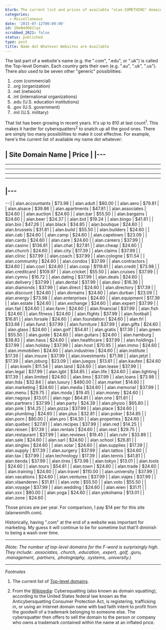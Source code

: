 ```yaml
---
blurb: The current list and prices of available "alan.SOMETHING" domains.
categories:
  - Miscellaneous
date: '2015-07-12T00:00:00'
id: 20eN4dO81lqz
scrubbed_2021: false
status: published
type: post
title: Name dot Whatever Websites are Available
---
```


The last part of a website's name (e.g. the ".com", ".edu", or ".uk") is called the Top-level Domain. Each country gets their own (e.g. ".au", ".uk", ".us"). There also used to be seven other "generic" possibilities:

1. .com (commercial)
2. .org (organization)
3. .net (network)
4. .int (international organizations)
5. .edu (U.S. education institutions)
6. .gov (U.S. government)
7. .mil (U.S. military)

That list has been growing in recent years. It's up to 810 at last count<sup>1</sup>. This makes it harder for cybersquatters<sup>2</sup> to snatch up all the good ones. There are simply too many possibilities to make it cost effective. For example, here's the current list of available my name dot whatever:


| Site Domain Name | Price   |
|---
---
---
---
---
---
|---
---
--:|
| alan.accountants | $73.98  |
| alan.adult       | $80.00  |
| alan.aero        | $79.81  |
| alan.alsace      | $39.86  |
| alan.apartments  | $47.81  |
| alan.associates  | $24.60  |
| alan.auction     | $24.60  |
| alan.bar         | $55.50  |
| alan.bargains    | $24.60  |
| alan.beer        | $24.37  |
| alan.bid         | $19.24  |
| alan.bingo       | $41.81  |
| alan.bio         | $47.26  |
| alan.black       | $34.85  |
| alan.boutique    | $24.60  |
| alan.brussels    | $31.81  |
| alan.build       | $55.50  |
| alan.builders    | $24.60  |
| alan.cab         | $24.60  |
| alan.camp        | $24.60  |
| alan.capetown    | $23.09  |
| alan.cards       | $24.60  |
| alan.care        | $24.60  |
| alan.careers     | $37.99  |
| alan.casino      | $136.81 |
| alan.chat        | $27.81  |
| alan.cheap       | $24.60  |
| alan.church      | $24.60  |
| alan.city        | $17.39  |
| alan.claims      | $37.99  |
| alan.clinic      | $37.99  |
| alan.coach       | $37.99  |
| alan.cologne     | $11.54  |
| alan.community   | $24.60  |
| alan.condos      | $37.99  |
| alan.contractors | $24.60  |
| alan.cool        | $24.60  |
| alan.coop        | $119.81 |
| alan.credit      | $73.98  |
| alan.creditcard  | $109.97 |
| alan.cricket     | $55.50  |
| alan.cruises     | $37.99  |
| alan.cymru       | $16.72  |
| alan.dating      | $37.99  |
| alan.deals       | $24.60  |
| alan.delivery    | $37.99  |
| alan.dental      | $37.99  |
| alan.desi        | $16.36  |
| alan.diamonds    | $37.99  |
| alan.direct      | $24.60  |
| alan.directory   | $17.39  |
| alan.discount    | $24.60  |
| alan.domains     | $24.60  |
| alan.durban      | $23.09  |
| alan.energy      | $73.98  |
| alan.enterprises | $24.60  |
| alan.equipment   | $17.39  |
| alan.estate      | $24.60  |
| alan.exchange    | $24.60  |
| alan.expert      | $37.99  |
| alan.fail        | $24.60  |
| alan.farm        | $24.60  |
| alan.financial   | $37.99  |
| alan.fish        | $24.60  |
| alan.fitness     | $24.60  |
| alan.flights     | $37.99  |
| alan.football    | $16.81  |
| alan.forsale     | $24.60  |
| alan.foundation  | $24.60  |
| alan.frl         | $33.68  |
| alan.fund        | $37.99  |
| alan.furniture   | $37.99  |
| alan.gifts       | $24.60  |
| alan.glass       | $24.60  |
| alan.golf        | $54.81  |
| alan.gratis      | $17.39  |
| alan.green       | $55.50  |
| alan.guide       | $24.60  |
| alan.guitars     | $24.60  |
| alan.hamburg     | $38.83  |
| alan.haus        | $24.60  |
| alan.healthcare  | $37.99  |
| alan.holdings    | $37.99  |
| alan.holiday     | $37.99  |
| alan.host        | $70.95  |
| alan.immo        | $24.60  |
| alan.immobilien  | $24.60  |
| alan.industries  | $24.60  |
| alan.institute   | $17.39  |
| alan.insure      | $37.99  |
| alan.investments | $71.98  |
| alan.jetzt       | $17.39  |
| alan.joburg      | $23.09  |
| alan.juegos      | $13.61  |
| alan.kaufen      | $24.60  |
| alan.koeln       | $11.54  |
| alan.land        | $24.60  |
| alan.lease       | $37.99  |
| alan.legal       | $37.99  |
| alan.lgbt        | $34.85  |
| alan.life        | $24.60  |
| alan.lighting    | $17.39  |
| alan.limited     | $24.60  |
| alan.limo        | $37.99  |
| alan.loans       | $73.98  |
| alan.ltda        | $32.84  |
| alan.luxury      | $480.00 |
| alan.market      | $14.60  |
| alan.marketing   | $24.60  |
| alan.media       | $24.60  |
| alan.memorial    | $37.99  |
| alan.menu        | $29.75  |
| alan.moda        | $19.45  |
| alan.money       | $24.60  |
| alan.nagoya      | $13.01  |
| alan.ngo         | $64.81  |
| alan.one         | $11.81  |
| alan.partners    | $37.99  |
| alan.party       | $24.39  |
| alan.physio      | $65.80  |
| alan.pink        | $14.25  |
| alan.pizza       | $37.99  |
| alan.place       | $24.60  |
| alan.plumbing    | $24.60  |
| alan.plus        | $32.81  |
| alan.poker       | $34.85  |
| alan.porn        | $80.00  |
| alan.pro         | $14.30  |
| alan.properties  | $24.60  |
| alan.quebec      | $27.61  |
| alan.recipes     | $37.99  |
| alan.red         | $14.25  |
| alan.reisen      | $17.39  |
| alan.rentals     | $24.60  |
| alan.rest        | $29.75  |
| alan.restaurant  | $37.99  |
| alan.reviews     | $19.45  |
| alan.ruhr        | $33.89  |
| alan.sale        | $24.60  |
| alan.sarl        | $24.60  |
| alan.school      | $26.81  |
| alan.singles     | $24.60  |
| alan.solar       | $24.60  |
| alan.supplies    | $17.39  |
| alan.supply      | $17.39  |
| alan.surgery     | $37.99  |
| alan.tattoo      | $24.60  |
| alan.tax         | $37.99  |
| alan.technology  | $17.39  |
| alan.tennis      | $41.81  |
| alan.tienda      | $37.99  |
| alan.tires       | $73.98  |
| alan.tokyo       | $13.01  |
| alan.tools       | $24.60  |
| alan.tours       | $54.81  |
| alan.town        | $24.60  |
| alan.trade       | $24.60  |
| alan.training    | $24.60  |
| alan.travel      | $110.00 |
| alan.university  | $37.99  |
| alan.vacations   | $24.60  |
| alan.ventures    | $37.99  |
| alan.viajes      | $37.99  |
| alan.vlaanderen  | $31.81  |
| alan.vote        | $55.50  |
| alan.voto        | $55.50  |
| alan.voyage      | $37.99  |
| alan.wedding     | $24.60  |
| alan.wien        | $31.11  |
| alan.xxx         | $80.00  |
| alan.yoga        | $24.60  |
| alan.yokohama    | $13.01  |
| alan.zone        | $24.60  |

Those prices are per year. For comparison, I pay $14 per for this site (alanwsmith.com).

Historically, having ".com" at the end of a website was important for marketing. My guess it will continue to be for sometime but that'll diminish to being a wash over time. 

---


_(Note: The number of top-level domains for the F-word is surprisingly high. They include: .associates, .church, .education, .expert, .golf, .guru, .management, .partners, .photography, .systems, .university.)_ 

---


_Footnotes_

1. The current list of [Top-level domains](https://en.wikipedia.org/wiki/Top-level_domain).

2. From the [Wikipedia](https://en.wikipedia.org/wiki/Cybersquatting): Cybersquatting (also known as domain squatting), according to the United States federal law known as the Anticybersquatting Consumer Protection Act, is registering, trafficking in, or using an Internet domain name with bad faith intent to profit from the goodwill of a trademark belonging to someone else. The cybersquatter then offers to sell the domain to the person or company who owns a trademark contained within the name at an inflated price.
